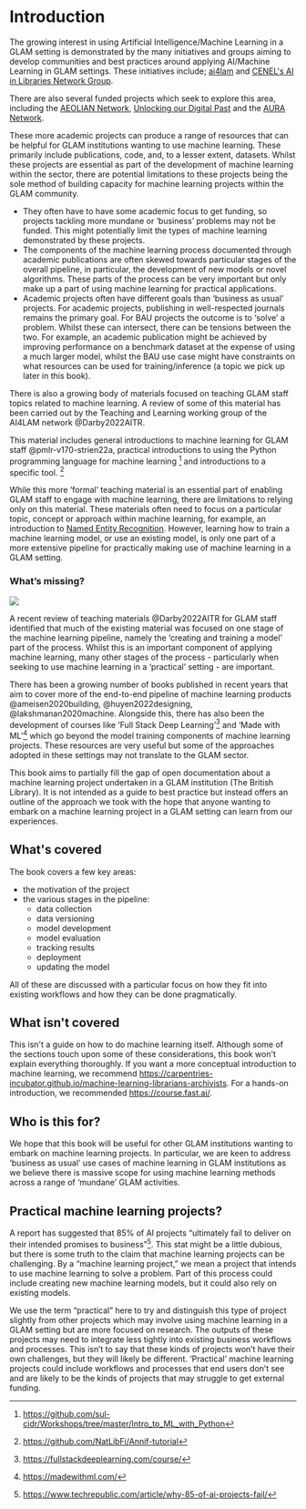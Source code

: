 # Introduction

The growing interest in using Artificial Intelligence/Machine Learning
in a GLAM setting is demonstrated by the many initiatives and groups
aiming to develop communities and best practices around applying
AI/Machine Learning in GLAM settings. These initiatives include;
[ai4lam](https://sites.google.com/view/ai4lam) and [CENEL\'s AI in
Libraries Network Group](https://github.com/CENL-Network-Group-AI/).

There are also several funded projects which seek to explore this area,
including the [AEOLIAN Network](https://www.aeolian-network.net/),
[Unlocking our Digital Past](https://unlockingourdigitalpast.com/) and
the [AURA Network](https://www.aura-network.net/).

These more academic projects can produce a range of resources that can
be helpful for GLAM institutions wanting to use machine learning. These
primarily include publications, code, and, to a lesser extent, datasets.
Whilst these projects are essential as part of the development of
machine learning within the sector, there are potential limitations to
these projects being the sole method of building capacity for machine
learning projects within the GLAM community.

- They often have to have some academic focus to get funding, so projects tackling more mundane or 'business' problems may not be funded. This might potentially limit the types of machine learning demonstrated by these projects.
- The components of the machine learning process documented through academic publications are often skewed towards particular stages of the overall pipeline, in particular, the development of new models or novel algorithms. These parts of the process can be very important but only make up a part of using machine learning for practical applications.  
- Academic projects often have different goals than 'business as usual' projects. For academic projects, publishing in well-respected journals remains the primary goal. For BAU projects the outcome is to 'solve' a problem. Whilst these can intersect, there can be tensions between the two. For example, an academic publication might be achieved by improving performance on a benchmark dataset at the expense of using a much larger model, whilst the BAU use case might have constraints on what resources can be used for training/inference (a topic we pick up later in this book).

There is also a growing body of materials focused on teaching GLAM staff
topics related to machine learning. A review of some of this material
has been carried out by the Teaching and Learning working group of the
AI4LAM network @Darby2022AITR.

This material includes general introductions to machine learning for GLAM staff @pmlr-v170-strien22a,
practical introductions to using the Python programming language for machine learning [^1]
and introductions to a specific tool. [^annif]

While this more 'formal' teaching material is an essential part of
enabling GLAM staff to engage with machine learning, there are
limitations to relying only on this material. These materials often need
to focus on a particular topic, concept or approach within machine
learning, for example, an introduction to [Named Entity Recognition](https://en.wikipedia.org/wiki/Named-entity_recognition).
However, learning how to train a machine learning model, or use an
existing model, is only one part of a more extensive pipeline for
practically making use of machine learning in a GLAM setting.

### What's missing?

![](assets/ml-workflow.png)

A recent review of teaching materials
@Darby2022AITR
for GLAM staff identified that much of the existing material was focused on
one stage of the machine learning pipeline, namely the 'creating and
training a model' part of the process. Whilst this is an important
component of applying machine learning, many other stages of the
process - particularly when seeking to use machine learning in a
'practical' setting - are important.

There has been a growing number of books published in recent years that aim to cover more of the end-to-end pipeline of machine learning products @ameisen2020building, @huyen2022designing, @lakshmanan2020machine. Alongside this, there has also been the development of courses like 'Full Stack Deep Learning'[^fsdl] and 'Made with ML'[^mademl] which go beyond the model training components of machine learning projects. These resources are very useful but some of the approaches adopted in these settings may not translate to the GLAM sector. 

This book aims to partially fill the gap of open documentation about a
machine learning project undertaken in a GLAM institution (The British Library). It is not
intended as a guide to best practice but instead offers an outline of
the approach we took with the hope that anyone wanting to embark on a
machine learning project in a GLAM setting can learn from our
experiences.

## What\'s covered

The book covers a few key areas:

-   the motivation of the project
-   the various stages in the pipeline:
    -   data collection
    -   data versioning
    -   model development
    -   model evaluation
    -   tracking results
    -   deployment
    -   updating the model

All of these are discussed with a particular focus on how they fit into
existing workflows and how they can be done pragmatically.

## What isn\'t covered

This isn\'t a guide on how to do machine learning itself. Although some
of the sections touch upon some of these considerations, this book
won\'t explain everything thoroughly. If you want a more
conceptual introduction to machine learning, we recommend
[https://carpentries-incubator.github.io/machine-learning-librarians-archivists](https://carpentries-incubator.github.io/machine-learning-librarians-archivists/).
For a hands-on introduction, we recommended
[https://course.fast.ai/](https://course.fast.ai/).

## Who is this for?

We hope that this book will be useful for other GLAM institutions
wanting to embark on machine learning projects. In particular, we are
keen to address 'business as usual' use cases of machine learning in
GLAM institutions as we believe there is massive scope for using machine
learning methods across a range of 'mundane' GLAM activities.

## Practical machine learning projects?

A report has suggested that 85% of AI projects "ultimately fail to deliver on
their intended promises to business"[^report]. This stat might be a little
dubious, but there is some truth to the claim that machine learning
projects can be challenging. By a "machine learning project," we mean a
project that intends to use machine learning to solve a problem. Part of
this process could include creating new machine learning models, but it
could also rely on existing models.

We use the term "practical" here to try and distinguish this type of
project slightly from other projects which may involve using machine
learning in a GLAM setting but are more focused on research. The outputs
of these projects may need to integrate less tightly into existing
business workflows and processes. This isn't to say that these kinds of
projects won't have their own challenges, but they will likely be
different. 'Practical' machine learning projects could include workflows
and processes that end users don't see and are likely to be the kinds of
projects that may struggle to get external funding.

[^1]:[https://github.com/sul-cidr/Workshops/tree/master/Intro_to_ML_with_Python](https://github.com/sul-cidr/Workshops/tree/master/Intro_to_ML_with_Python)

[^annif]:[https://github.com/NatLibFi/Annif-tutorial](https://github.com/NatLibFi/Annif-tutorial)

[^fsdl]: [https://fullstackdeeplearning.com/course/](https://fullstackdeeplearning.com/course/)

[^mademl]: [https://madewithml.com/]()

[^report]: [https://www.techrepublic.com/article/why-85-of-ai-projects-fail/]()